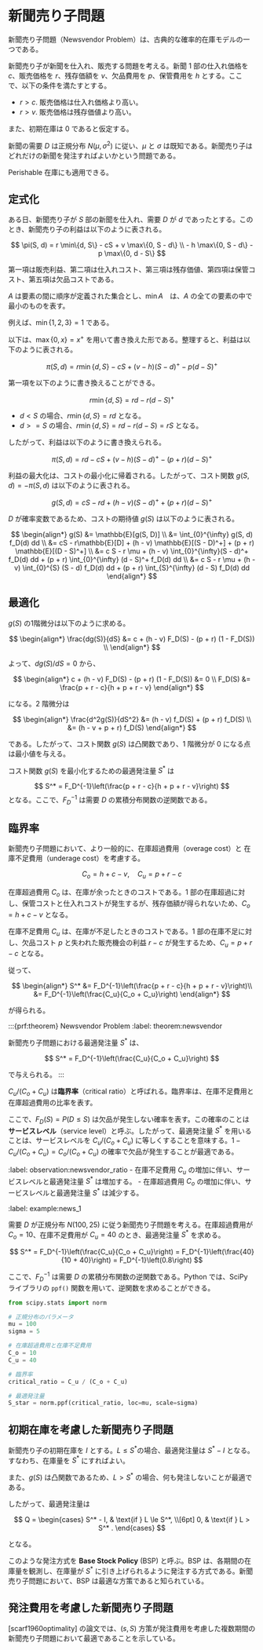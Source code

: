 # 新聞売り子問題

新聞売り子問題（Newsvendor Problem）は、古典的な確率的在庫モデルの一つである。

新聞売り子が新聞を仕入れ、販売する問題を考える。新聞 1 部の仕入れ価格を $c$、販売価格を $r$、残存価額を $v$、欠品費用を $p$、保管費用を $h$ とする。ここで、以下の条件を満たすとする。

- $r > c$. 販売価格は仕入れ価格より高い。
- $r > v$. 販売価格は残存価値より高い。

また、初期在庫は 0 であると仮定する。

新聞の需要 $D$ は正規分布 $N(\mu, \sigma^2)$ に従い、$\mu$ と $\sigma$ は既知である。新聞売り子はどれだけの新聞を発注すればよいかという問題である。

:::{note}
Perishable 在庫にも適用できる。
:::

## 定式化

ある日、新聞売り子が $S$ 部の新聞を仕入れ、需要 $D$ が $d$ であったとする。このとき、新聞売り子の利益は以下のように表される。

$$
\pi(S, d) = r \min\{d, S\} - cS + v \max\{0, S - d\} \\
- h \max\{0, S - d\} - p \max\{0, d - S\}
$$

第一項は販売利益、第二項は仕入れコスト、第三項は残存価値、第四項は保管コスト、第五項は欠品コストである。

:::{note}
$A$ は要素の間に順序が定義された集合とし、$\min A$　は、$A$ の全ての要素の中で最小のものを表す。

例えば、$\min \{1, 2, 3\} = 1$ である。
:::

以下は、$\max\{0, x\} = x^+$ を用いて書き換えた形である。整理すると、利益は以下のように表される。

$$
\pi(S, d) = r \min\{d, S\} - cS + (v - h) (S - d)^+ - p (d - S)^+
$$

第一項を以下のように書き換えることができる。

$$
r \min\{d, S\} = r d - r (d - S)^+
$$

:::{note}
- $d < S$ の場合、$r \min\{d, S\} = r d$ となる。
- $d >= S$ の場合、$r \min\{d, S\} = r d - r(d - S) = r S$ となる。
:::

したがって、利益は以下のように書き換えられる。

$$
\pi(S, d) = r d - cS + (v- h) (S - d)^+ - (p + r) (d - S)^+
$$

利益の最大化は、コストの最小化に帰着される。したがって、コスト関数 $g(S, d) = -\pi(S, d)$ は以下のように表される。

$$
g(S, d) = cS - rd + (h - v) (S - d)^+ + (p + r) (d - S)^+
$$

$D$ が確率変数であるため、コストの期待値 $g(S)$ は以下のように表される。

$$
\begin{align*}
g(S) &= \mathbb{E}[g(S, D)] \\
&= \int_{0}^{\infty} g(S, d) f_D(d) dd \\
&= cS - r\mathbb{E}[D] + (h - v) \mathbb{E}[(S - D)^+] + (p + r) \mathbb{E}[(D - S)^+] \\
&= c S - r \mu + (h - v)  \int_{0}^{\infty}(S - d)^+ f_D(d) dd + (p + r) \int_{0}^{\infty} (d - S)^+ f_D(d) dd \\
&= c S - r \mu + (h - v) \int_{0}^{S} (S - d) f_D(d) dd + (p + r) \int_{S}^{\infty} (d - S) f_D(d) dd
\end{align*}
$$

## 最適化

$g(S)$ の1階微分は以下のように求める。

$$
\begin{align*}
\frac{dg(S)}{dS} &= c + (h - v) F_D(S) - (p + r) (1 - F_D(S)) \\
\end{align*}
$$

よって、$dg(S)/dS = 0$ から、

$$
\begin{align*}
c + (h - v) F_D(S) - (p + r) (1 - F_D(S)) &= 0 \\
F_D(S) &= \frac{p + r - c}{h + p + r - v}
\end{align*}
$$

になる。2 階微分は

$$
\begin{align*}
\frac{d^2g(S)}{dS^2} &= (h - v) f_D(S) + (p + r) f_D(S) \\
&= (h - v + p + r) f_D(S) 
\end{align*}
$$

である。したがって、コスト関数 $g(S)$ は凸関数であり、1 階微分が 0 になる点は最小値を与える。

コスト関数 $g(S)$ を最小化するための最適発注量 $S^*$ は

$$
S^* = F_D^{-1}\left(\frac{p + r - c}{h + p + r - v}\right)
$$
となる。ここで、$F_D^{-1}$ は需要 $D$ の累積分布関数の逆関数である。

## 臨界率

新聞売り子問題において、より一般的に、在庫超過費用（overage cost）と 在庫不足費用（underage cost）を考慮する。

$$
C_o = h + c - v, \quad C_u = p + r - c
$$

在庫超過費用 $C_o$ は、在庫が余ったときのコストである。1 部の在庫超過に対し、保管コストと仕入れコストが発生するが、残存価額が得られないため、$C_o = h + c - v$ となる。

在庫不足費用 $C_u$ は、在庫が不足したときのコストである。1 部の在庫不足に対し、欠品コスト $p$ と失われた販売機会の利益 $r - c$ が発生するため、$C_u = p + r - c$ となる。

従って、

$$
\begin{align*}
S^* &= F_D^{-1}\left(\frac{p + r - c}{h + p + r - v}\right)\\
&= F_D^{-1}\left(\frac{C_u}{C_o + C_u}\right)
\end{align*}
$$

が得られる。

:::{prf:theorem} Newsvendor Problem
:label: theorem:newsvendor

新聞売り子問題における最適発注量 $S^*$ は、

$$
S^* = F_D^{-1}\left(\frac{C_u}{C_o + C_u}\right)
$$

で与えられる。
:::

$C_u/(C_o + C_u)$ は**臨界率**（critical ratio）と呼ばれる。臨界率は、在庫不足費用と在庫超過費用の比率を表す。

ここで、$F_D(S) = P(D \leq S)$ は欠品が発生しない確率を表す。この確率のことは**サービスレベル**（service level）と呼ぶ。したがって、最適発注量 $S^*$ を用いることは、サービスレベルを $C_u/(C_o + C_u)$ に等しくすることを意味する。$1 - C_u/(C_o + C_u) = C_o/(C_o + C_u)$ の確率で欠品が発生することが最適である。

:::{prf:observation}
:label: observation:newsvendor_ratio
- 在庫不足費用 $C_u$ の増加に伴い、サービスレベルと最適発注量 $S^*$ は増加する。
- 在庫超過費用 $C_o$ の増加に伴い、サービスレベルと最適発注量 $S^*$ は減少する。
:::

:::{prf:example}
:label: example:news_1

需要 $D$ が正規分布 $N(100, 25)$ に従う新聞売り子問題を考える。在庫超過費用が $C_o = 10$、在庫不足費用が $C_u = 40$ のとき、最適発注量 $S^*$ を求める。

$$
S^* = F_D^{-1}\left(\frac{C_u}{C_o + C_u}\right) = F_D^{-1}\left(\frac{40}{10 + 40}\right) = F_D^{-1}\left(0.8\right)
$$

ここで、$F_D^{-1}$ は需要 $D$ の累積分布関数の逆関数である。Python では、SciPy ライブラリの `ppf()` 関数を用いて、逆関数を求めることができる。

```python
from scipy.stats import norm

# 正規分布のパラメータ
mu = 100
sigma = 5

# 在庫超過費用と在庫不足費用
C_o = 10
C_u = 40

# 臨界率
critical_ratio = C_u / (C_o + C_u)

# 最適発注量
S_star = norm.ppf(critical_ratio, loc=mu, scale=sigma)
```
:::

## 初期在庫を考慮した新聞売り子問題

新聞売り子の初期在庫を $I$ とする。$L \leq S^*$の場合、最適発注量は $S^* - I$ となる。すなわち、在庫量を $S^*$ にすればよい。

また、$g(S)$ は凸関数であるため、$L > S^*$ の場合、何も発注しないことが最適である。

したがって、最適発注量は

$$
Q =
\begin{cases}
S^* - I, & \text{if } L \le S^*, \\[6pt]
0, & \text{if } L > S^* .
\end{cases}
$$

となる。

このような発注方式を **Base Stock Policy** (BSP) と呼ぶ。BSP は、各期間の在庫量を観測し、在庫量が $S^*$ に引き上げられるように発注する方式である。新聞売り子問題において、BSP は最適な方策であると知られている。

<!-- [Arrow et al. (1951)](https://doi.org/10.2307/1906813)
[Chen et al. (2016)](https://doi.org/10.1111/deci.12215) は新聞売り子問題の最新研究をレビューしている。最近では、データ駆動新聞売り子問題（Data-Driven Newsvendor Problem）に関する研究が行われている。 -->

## 発注費用を考慮した新聞売り子問題

[scarf1960optimality] の論文では、$(s, S)$ 方策が発注費用を考慮した複数期間の新聞売り子問題において最適であることを示している。